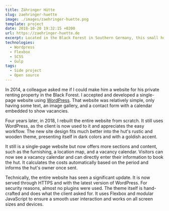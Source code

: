 ```yaml
---
title: Zähringer Hütte
slug: zaehringer-huette
image: ./images/zaehringer-huette.png
template: project
date: 2018-10-20 19:32:15 +0200
url: https://zaehringer-huette.de
excerpt: Located in the Black Forest in Southern Germany, this small hut promises an unforgettable vacation within one of Germany's best landscapes.
technologies:
  - Wordpress
  - Flexbox
  - SCSS
  - Gulp
tags:
  - Side project
  - Open source
---
```


In 2014, a colleague asked me if I could make him a website for his private renting property in the Black Forest. I accepted and developed a single-page website using [WordPress](https://wordpress.org). That website was relatively simple, only having some text, an image gallery, and a contact form with a calendar embedded to show vacancies.

Four years later, in 2018, I rebuilt the entire website from scratch. It still uses WordPress, as the client is now used to it and appreciates the easy workflow. The new site design fits much better into the hut's rustic and wooden theme, presenting itself in dark colors and with a goldish accent.

It still is a single-page website but now offers more sections and content, such as the furnishing, a location map, and a vacancy calendar.
Visitors can now see a vacancy calendar and can directly enter their information to book the hut. It calculates the costs automatically based on the period and informs the hut's owner once sent.

Technically, the entire website has seen a significant update. It is now served through HTTPS and with the latest version of WordPress. For security reasons, almost no plugins were used. The theme itself is hand-crafted and does what the client asked for. It uses Flexbox and modular JavaScript to ensure a smooth user interaction and works on all screen sizes and devices.
